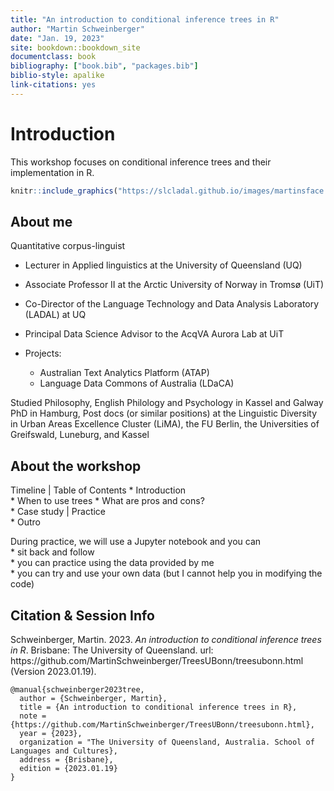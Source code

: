 ```yaml
--- 
title: "An introduction to conditional inference trees in R"
author: "Martin Schweinberger"
date: "Jan. 19, 2023"
site: bookdown::bookdown_site
documentclass: book
bibliography: ["book.bib", "packages.bib"]
biblio-style: apalike
link-citations: yes
---
```


# Introduction {-}

This workshop focuses on conditional inference trees and their implementation in R.

```r
knitr::include_graphics("https://slcladal.github.io/images/martinsface.jpg")
```

## About me {-}

Quantitative corpus-linguist  

* Lecturer in Applied linguistics at the University of Queensland (UQ)  
* Associate Professor II at the Arctic University of Norway in Tromsø (UiT)
  
* Co-Director of the Language Technology and Data Analysis Laboratory (LADAL) at UQ
  
* Principal Data Science Advisor to the AcqVA Aurora Lab at UiT
  
* Projects: 
  * Australian Text Analytics Platform (ATAP)  
  * Language Data Commons of Australia (LDaCA)  
  
Studied Philosophy, English Philology and Psychology in Kassel and Galway
PhD in Hamburg, Post docs (or similar positions) at the Linguistic Diversity in Urban Areas Excellence Cluster (LiMA), the FU Berlin, the Universities of Greifswald, Luneburg, and Kassel

## About the workshop {-}

Timeline | Table of Contents
* Introduction  
* When to use trees 
* What are pros and cons?    
* Case study | Practice    
* Outro  

During practice, we will use a Jupyter notebook and you can   
* sit back and follow   
* you can practice using the data provided by me  
* you can try and use your own data (but I cannot help you in modifying the code)

## Citation & Session Info {-}

Schweinberger, Martin. 2023. *An introduction to conditional inference trees in R*. Brisbane: The University of Queensland. url: https://github.com/MartinSchweinberger/TreesUBonn/treesubonn.html (Version 2023.01.19).

```
@manual{schweinberger2023tree,
  author = {Schweinberger, Martin},
  title = {An introduction to conditional inference trees in R},
  note = {https://github.com/MartinSchweinberger/TreesUBonn/treesubonn.html},
  year = {2023},
  organization = "The University of Queensland, Australia. School of Languages and Cultures},
  address = {Brisbane},
  edition = {2023.01.19}
}
```





